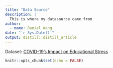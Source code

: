 ```yaml
---
title: "Data Source"
description: |
  This is where my datasource came from
author:
  - name: Daniel Wang
date: "`r Sys.Date()`"
output: distill::distill_article
---
```


Dataset: [COVID-19's Impact on Educational Stress](https://www.kaggle.com/bsoyka3/educational-stress-due-to-the-coronavirus-pandemic)

```r
knitr::opts_chunk$set(echo = FALSE)
```





